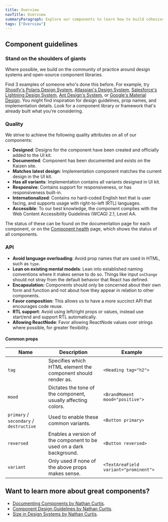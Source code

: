```yaml
---
title: Overview
navTitle: Overview
summaryParagraph: Explore our components to learn how to build cohesive and predictable products for Culture Amp using Kaizen.
tags: ["Overview"]
---
```


## Component guidelines

### Stand on the shoulders of giants

Where possible, we build on the community of practice around design systems and open-source component libraries.

Find 3 examples of someone who's done this before. For example, try [Shopify's Polaris Design System](https://polaris.shopify.com/components/get-started), [Atlassian's Design System](https://www.atlassian.design/), [Salesforce's Lightning Design System](https://www.lightningdesignsystem.com/guidelines/overview/), [Ant Design's System](https://ant.design/), or [Google's Material Design](https://material.io/design/). You might find inspiration for design guidelines, prop names, and implementation details. Look for a component library or framework that's already built what you're considering.

### Quality

We strive to achieve the following quality attributes on all of our components:

- **Designed**: Designs for the component have been created and officially added to the UI kit.
- **Documented**: Component has been documented and exists on the Kaizen site.
- **Matches latest design**: Implementation component matches the current design in the UI kit.
- **Has all variants**: Implementation contains all variants designed in UI kit.
- **Responsive**: Contains support for responsiveness, or has responsiveness built-in.
- **Internationalized**: Contains no hard-coded English text that is user facing, and supports usage with right-to-left (RTL) languages.
- **Accessible**: To our best knowledge, the component complies with the Web Content Accessibility Guidelines (WCAG) 2.1, Level AA.

The status of these can be found on the documentation page for each component, or on the [Component health](/component-health) page, which shows the status of all components.

### API
- **Avoid language overloading**: Avoid prop names that are used in HTML, such as `type`.
- **Lean on existing mental models**: Lean into established naming conventions where it makes sense to do so. Things like input `onChange` should not stray from the default behavior that React has defined. 
- **Encapsulation:** Components should only be concerned about their own form and function and not about how they appear in relation to other components.
- **Favor composition**: This allows us to have a more succinct API that encourages code reuse.
- **RTL support**: Avoid using left/right props or values, instead use start/end and support RTL automatically.
- **Allowing ReactNode**: Favor allowing ReactNode values over strings where possible, for greater flexibility.

#### Common props
| Name | Description | Example |
| --- | --- | --- |
| `tag` | Specifies which HTML element the component should render as. | `<Heading tag="h2">` |
| `mood` | Dictates the tone of the component, usually affecting colors. | `<BrandMoment mood="positive">` |
| `primary` / `secondary` / `destructive` | Used to enable these common variants. | `<Button primary>` |
| `reversed` | Enables a version of the component to be used on a dark background. | `<Button reversed>` |
| `variant` | Only used if none of the above props makes sense.  | `<TextAreaField variant="prominent">` |

## Want to learn more about great components?

- [Documenting Components by Nathan Curtis](https://medium.com/eightshapes-llc/documenting-components-9fe59b80c015).
- [Component Design Guidelines by Nathan Curtis](https://medium.com/eightshapes-llc/component-design-guidelines-eca706100e7c).
- [Size in Design Systems by Nathan Curtis](https://medium.com/eightshapes-llc/size-in-design-systems-64f234aec519).
